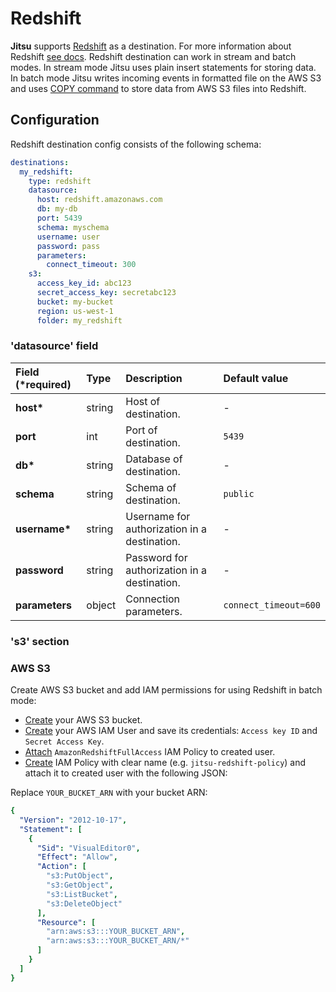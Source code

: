 
# Redshift

**Jitsu** supports [Redshift](https://aws.amazon.com/redshift) as a destination. For more information about Redshift [see docs](https://docs.aws.amazon.com/redshift/index.html).
Redshift destination can work in stream and batch modes. In stream mode Jitsu uses plain insert statements for storing data.
In batch mode Jitsu writes incoming events in formatted file on the AWS S3 and uses [COPY command](https://docs.aws.amazon.com/redshift/latest/dg/r_COPY.html) to store data from AWS S3 files into Redshift.

## Configuration

Redshift destination config consists of the following schema:

```yaml
destinations:
  my_redshift:
    type: redshift
    datasource:
      host: redshift.amazonaws.com
      db: my-db
      port: 5439
      schema: myschema
      username: user
      password: pass
      parameters:
        connect_timeout: 300       
    s3:
      access_key_id: abc123
      secret_access_key: secretabc123
      bucket: my-bucket
      region: us-west-1
      folder: my_redshift
```

### 'datasource' field

| Field \(\*required\) | Type | Description | Default value |
| :--- | :--- | :--- | :--- |
| **host\*** | string | Host of destination. | - |
| **port** | int | Port of destination. | `5439` |
| **db\*** | string | Database of destination. | - |
| **schema** | string | Schema of destination. | `public` |
| **username\*** | string | Username for authorization in a destination. | - |
| **password** | string | Password for authorization in a destination. | - |
| **parameters** | object | Connection parameters. | `connect_timeout=600` |

### 's3' section

<LargeLink href="/docs/destinations-configuration/s3" title="S3 configuration" />

### AWS S3

Create AWS S3 bucket and add IAM permissions for using Redshift in batch mode:

- [Create](https://docs.aws.amazon.com/AmazonS3/latest/userguide/create-bucket-overview.html) your AWS S3 bucket.
- [Create](https://docs.aws.amazon.com/IAM/latest/UserGuide/id_users_create.html) your AWS IAM User and save its credentials: `Access key ID` and `Secret Access Key`.
- [Attach](https://docs.aws.amazon.com/IAM/latest/UserGuide/id_users_change-permissions.html) `AmazonRedshiftFullAccess` IAM Policy to created user.
- [Create](https://docs.aws.amazon.com/apigateway/latest/developerguide/api-gateway-create-and-attach-iam-policy.html) IAM Policy with clear name (e.g. `jitsu-redshift-policy`) and attach it to created user with the following JSON:

Replace `YOUR_BUCKET_ARN` with your bucket ARN:
```yaml
{
  "Version": "2012-10-17",
  "Statement": [
    {
      "Sid": "VisualEditor0",
      "Effect": "Allow",
      "Action": [
        "s3:PutObject",
        "s3:GetObject",
        "s3:ListBucket",
        "s3:DeleteObject"
      ],
      "Resource": [
        "arn:aws:s3:::YOUR_BUCKET_ARN",
        "arn:aws:s3:::YOUR_BUCKET_ARN/*"
      ]
    }
  ]
}
```
